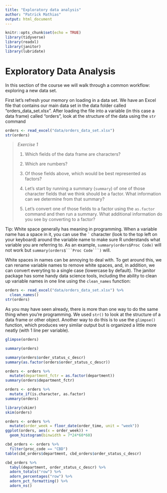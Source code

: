 ```yaml
---
title: "Exploratory data analysis"
author: "Patrick Mathias"
output: html_document
---
```


```r
knitr::opts_chunk$set(echo = TRUE)
library(tidyverse)
library(readxl)
library(janitor)
library(lubridate)
```

# Exploratory Data Analysis

In this section of the course we will walk through a common workflow: exploring a new data set.

First let's refresh your memory on loading in a data set. We have an Excel file that contains our main data set in the data folder called "orders_data_set.xlsx". After loading the file into a variable (in this case a data frame) called "orders", look at the structure of the data using the `str` command

```r
orders <- read_excel("data/orders_data_set.xlsx")
str(orders)
```

> *Exercise 1*
>
> 1. Which fields of the data frame are characters?
> 
> 2. Which are numbers?
>
> 3. Of those fields above, which would be best represented as factors?
>
> 4. Let's start by running a summary (`summary`) of one of those character fields that we think should be a factor. What information can we determine from that summary?
>
> 5. Let's convert one of those fields to a factor using the `as.factor` command and then run a summary. What additional information do you see by converting to a factor?

Tip: White space generally has meaning in programming. When a variable name has a space in it, you can use the `` ` `` character (look to the top left on your keyboard) around the variable name to make sure R understands what variable you are referring to. As an example, `summary(orders$Proc Code)` will not work but `summary(orders$```Proc Code```)` will.

White spaces in names can be annoying to deal with. To get around this, we can rename variable names to remove white spaces, and, in addition, we can convert everyting to a single case (lowercase by default). The janitor package has some handy data science tools, including the ability to clean up variable names in one line using the `clean_names` function:

```r
orders <- read_excel("data/orders_data_set.xlsx") %>%
  clean_names()
str(orders)
```

As you may have seen already, there is more than one way to do the same thing when you're programming. We used `str()` to look at the structure of a data frame or other object. Another way to do this is to use the `glimpse()` function, which produces very similar output but is organized a little more neatly (with 1 line per variable).
```r
glimpse(orders)
```

```r
summary(orders)
```

```r
summary(orders$order_status_c_descr)
summary(as.factor(orders$order_status_c_descr))
```
```r
orders <- orders %>%
  mutate(department_fctr = as.factor(department))
summary(orders$department_fctr)
```

```r
orders <- orders %>%
  mutate_if(is.character, as.factor)
summary(orders)
```

```r
library(skimr)
skim(orders)
```

```r
orders <- orders %>%
  mutate(order_week = floor_date(order_time, unit = "week"))
ggplot(orders, aes(x = order_week)) + 
  geom_histogram(binwidth = 7*24*60*60)
```

```r
cbd_orders <- orders %>%
  filter(proc_code == "CBD")
table(cbd_orders$department, cbd_orders$order_status_c_descr)
```

```r
cbd_orders %>% 
  tabyl(department, order_status_c_descr) %>%
  adorn_totals("row") %>%
  adorn_percentages("row") %>%
  adorn_pct_formatting() %>%
  adorn_ns()
```


